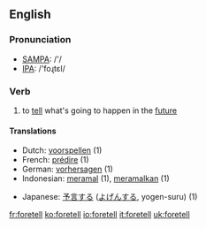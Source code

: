 ==English==
=== Pronunciation ===
*[[w:SAMPA|SAMPA]]: /'/
*[[w:IPA|IPA]]: /'foɻtεl/

=== Verb ===
{{irregverb|'''to foretell'''|'''[[foretells]]'''|'''[[foretold]]'''|'''[[foretold]]'''|'''[[foretelling]]'''}}

# to [[tell]] what's going to happen in the [[future]]

==== Translations ====
{{top}}
*Dutch: [[voorspellen]] (1)
*French: [[prédire]] (1)
*German: [[vorhersagen]] (1)
*Indonesian: [[ramal|meramal]] (1), [[ramal|meramalkan]] (1)
{{mid}}
*Japanese: [[予言]]する ([[よげん]]する, yogen-suru) (1)
{{bottom}}

[[fr:foretell]]
[[ko:foretell]]
[[io:foretell]]
[[it:foretell]]
[[uk:foretell]]
